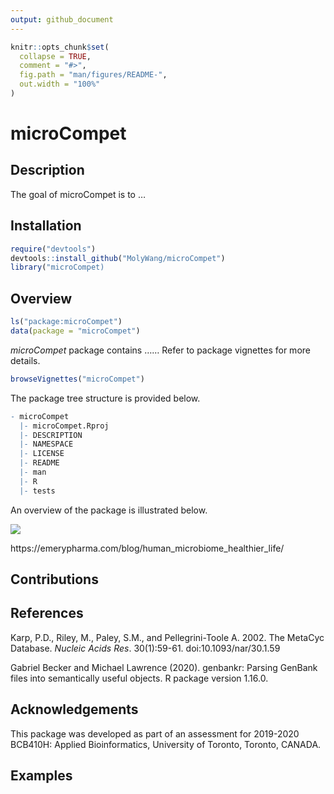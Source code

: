 ```yaml
---
output: github_document
---
```


<!-- README.md is generated from README.Rmd. Please edit that file -->

```r
knitr::opts_chunk$set(
  collapse = TRUE,
  comment = "#>",
  fig.path = "man/figures/README-",
  out.width = "100%"
)
```

# microCompet

<!-- badges: start -->
<!-- badges: end -->


## Description
The goal of microCompet is to ...

## Installation

```r
require("devtools")
devtools::install_github("MolyWang/microCompet")
library("microCompet)
```


## Overview
```r
ls("package:microCompet")
data(package = "microCompet")
```
_microCompet_ package contains ......
Refer to package vignettes for more details.
```r
browseVignettes("microCompet")
```
The package tree structure is provided below.
```r
- microCompet
  |- microCompet.Rproj
  |- DESCRIPTION
  |- NAMESPACE
  |- LICENSE
  |- README
  |- man
  |- R
  |- tests
``` 
An overview of the package is illustrated below.

![](./inst/extdata/microbiome.jpg)

https://emerypharma.com/blog/human_microbiome_healthier_life/

## Contributions

## References
Karp, P.D., Riley, M., Paley, S.M., and Pellegrini-Toole A. 2002. The MetaCyc Database. *Nucleic Acids Res*. 30(1):59-61. doi:10.1093/nar/30.1.59

Gabriel Becker and Michael Lawrence (2020). genbankr: Parsing GenBank files into semantically useful objects. R package version 1.16.0.


## Acknowledgements
This package was developed as part of an assessment for 2019-2020 BCB410H: Applied Bioinformatics, University of Toronto, Toronto, CANADA.

## Examples
